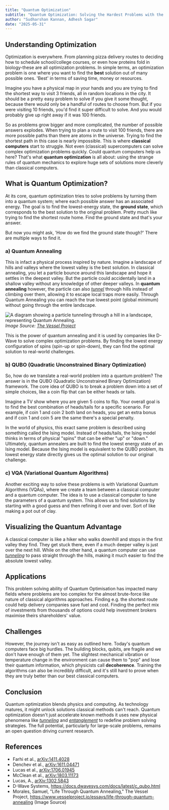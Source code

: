 ```yaml
---
title: "Quantum Optimization"
subtitle: "Quantum Optimization: Solving the Hardest Problems with the Weirdest Tools(middle)"
author: "Sudharshan Kannan, Adhesh Sagar"
date: "2025-05-31"
---
```


## Understanding Optimization

Optimization is everywhere. From planning pizza delivery routes to deciding how to schedule school/college courses, or even how proteins fold in biology-these are all optimization problems. In simple terms, an optimization problem is one where you want to find the **best** solution out of many possible ones. 'Best' in terms of saving time, money or resources.

Imagine you have a physical map in your hands and you are trying to find the shortest way to visit 3 friends, all in random locations in the city. It should be a pretty easy problem to solve if you give it some thought, because there would only be a handful of routes to choose from. But if you were visiting 10 friends, you'd find it super difficult to solve. And you would probably give up right away if it was 100 friends.

So as problems grow bigger and more complicated, the number of possible answers explodes. When trying to plan a route to visit 100 friends, there are more possible paths than there are atoms in the universe. Trying to find the shortest path in this case is nearly impossible. This is where **classical computers** start to struggle. Not even (classical) supercomputers can solve complex optimization problems quickly. Could quantum computers help us here? That's what **quantum optimization** is all about: using the strange rules of quantum mechanics to explore huge sets of solutions more cleverly than classical computers.

## What is Quantum Optimization?

At its core, quantum optimization tries to solve problems by turning them into a quantum system; where each possible answer has an associated energy. The goal is to find the lowest-energy state, the **ground state**, which corresponds to the best solution to the original problem. Pretty much like trying to find the shortest route home. Find the ground state and that's your answer.

But now you might ask, 'How do we find the ground state though?' There are multiple ways to find it.

### a) Quantum Annealing

This is infact a physical process inspired by nature. Imagine a landscape of hills and valleys where the lowest valley is the best solution. In classical annealing, you let a particle bounce around this landscape and hope it settles in the deepest valley. But the particle could accidentally land in a shallow valley without any knowledge of other deeper valleys. In **quantum annealing** however, the particle can also [_tunnel_](/en/posts/entries/highschool/qtunnelling) through hills instead of climbing over them, allowing it to escape local traps more easily. Through Quantum Annealing you can reach the true lowest point (global minimum) without going through the entire landscape.

![A diagram showing a particle tunneling through a hill in a landscape, representing Quantum Annealing.](/posts/assets/entries/qoptimization/q_annealing.png)
_Image Source: [The Vessel Project](https://www.vesselproject.io/essays/life-through-quantum-annealing)_

This is the power of quantum annealing and it is used by companies like D-Wave to solve complex optimization problems. By finding the lowest energy configuration of spins (spin-up or spin-down), they can find the optimal solution to real-world challenges.

### b) QUBO (Quadratic Unconstrained Binary Optimization)

So, how do we translate a real-world problem into a quantum problem? The answer is in the QUBO (Quadratic Unconstrained Binary Optimization) framework. The core idea of QUBO is to break a problem down into a set of simple choices, like a coin flip that can be either heads or tails.

Imagine a TV show where you are given 5 coins to flip. Your overall goal is to find the best combination of heads/tails for a specific scenario. For example, if coin 1 and coin 2 both land on heads, you get an extra bonus and if coin 1 and coin 5 are the same there's a special penalty.

In the world of physics, this exact same problem is described using something called the Ising model. Instead of heads/tails, the Ising model thinks in terms of physical "spins" that can be either "up" or "down." Ultimately, quantum annealers are built to find the lowest energy state of an Ising model. Because the Ising model is equivalent to the QUBO problem, its lowest energy state directly gives us the optimal solution to our original challenge.

### c) VQA (Variational Quantum Algorithms)

Another exciting way to solve these problems is with Variational Quantum Algorithms (VQAs), where we create a team between a classical computer and a quantum computer. The idea is to use a classical computer to tune the parameters of a quantum system. This allows us to find solutions by starting with a good guess and then refining it over and over. Sort of like making a pot out of clay.

## Visualizing the Quantum Advantage

A classical computer is like a hiker who walks downhill and stops in the first valley they find. They get stuck there, even if a much deeper valley is just over the next hill. While on the other hand, a quantum computer can use [_tunneling_](/en/posts/entries/highschool/qtunnelling) to pass straight through the hills, making it much easier to find the absolute lowest valley.

## Applications

This problem solving ability of Quantum Optimisation has impacted many fields where problems are too complex for the almost brute-force like nature of classical algorithms approaches. Finding e.g. the shortest route could help delivery companies save fuel and cost. Finding the perfect mix of investments from thousands of options could help investment brokers maximise theirs shareholders' value.

## Challenges

However, the journey isn't as easy as outlined here. Today's quantum computers face big hurdles. The building blocks, qubits, are fragile and we don't have enough of them yet. The slightest mechanical vibration or temperature change in the environment can cause them to "pop" and lose their quantum information, which physicists call **decoherence**. Training the algorithms can also be incredibly difficult, and it's still hard to prove when they are truly better than our best classical computers.

## Conclusion

Quantum optimization blends physics and computing. As technology matures, it might unlock solutions classical methods can't reach. Quantum optimization doesn't just accelerate known methods it uses new physical phenomena like [_tunneling_](/en/posts/entries/highschool/qtunnelling) and [_entanglement_](/en/posts/entries/highschool/entanglement) to redefine problem solving strategies. The full potential, particularly for large-scale problems, remains an open question driving current research.

## References

- Farhi et al., [arXiv:1411.4028](https://arxiv.org/abs/1411.4028)
- Denchev et al., [arXiv:1611.04471](https://arxiv.org/abs/1611.04471)
- Lucas et al., [arXiv:1706.01945](https://arxiv.org/abs/1706.01945)
- McClean et al., [arXiv:1803.11173](https://arxiv.org/abs/1803.11173)
- Lucas, A., [arXiv:1302.5843](https://arxiv.org/abs/1302.5843)
- D-Wave Systems, https://docs.dwavesys.com/docs/latest/c_qubo.html
- Morales, Samuel, "Life Through Quantum Annealing," The Vessel Project, https://www.vesselproject.io/essays/life-through-quantum-annealing (Image Source)
